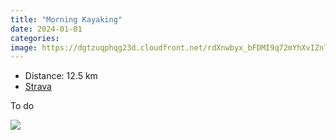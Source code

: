 ```yaml
---
title: "Morning Kayaking"
date: 2024-01-01
categories: 
image: https://dgtzuqphqg23d.cloudfront.net/rdXnwbyx_bFDMI9q72mYhXvIZnTgQznVv00gG-e7g9A-768x433.jpg
---
```


- Distance: 12.5 km
- [Strava](https://www.strava.com/activities/10473207417)

To do

![](https://dgtzuqphqg23d.cloudfront.net/rdXnwbyx_bFDMI9q72mYhXvIZnTgQznVv00gG-e7g9A-768x433.jpg)



